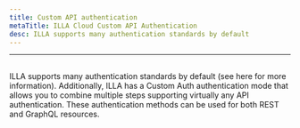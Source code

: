 ```yaml
---
title: Custom API authentication
metaTitle: ILLA Cloud Custom API Authentication
desc: ILLA supports many authentication standards by default
---
```

---

## <Heading hidden>Custom API authentication</Heading>

ILLA supports many authentication standards by default (see here for more information). 
Additionally, ILLA has a Custom Auth authentication mode that allows you to combine multiple steps supporting virtually any API authentication. 
These authentication methods can be used for both REST and GraphQL resources.
